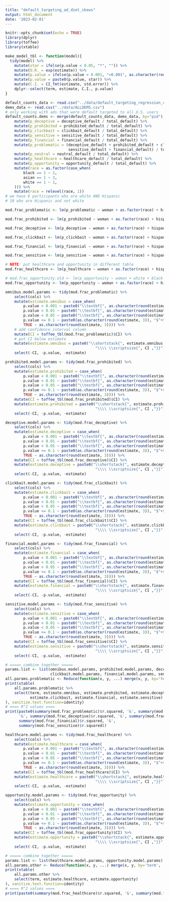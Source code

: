 ```yaml
---
title: "default_targeting_ad_diet_skews"
output: html_document
date: '2023-02-01'
---
```


```r
knitr::opts_chunk$set(echo = TRUE)
library(dplyr)
library(toffee)
library(xtable)

make_model_tbl <- function(model){
  tidy(model) %>%
    mutate(star = ifelse(p.value < 0.05, "*", "")) %>%
    mutate(O.R. = exp(estimate)) %>%
    mutate(p.value = ifelse(p.value < 0.001, "<0.001", as.character(round(p.value, 3)))) %>%
    mutate(p.value = paste0(p.value, star)) %>%
    mutate(C.I. = CI_fmt(estimate, std.error)) %>%
    dplyr::select(term, estimate, C.I., p.value)
}
```

```r
default_counts_data <- read.csv("../data/default_targeting_regression_counts.csv")
dems_data <- read.csv("../data/ALLDEMS.csv")
# only working with ads that were default targeted to all U.S. users
default_counts.dems <- merge(default_counts_data, dems_data, by="pid") %>%
    mutate(p_deceptive = deceptive_default / total_default) %>%
    mutate(p_prohibited = prohibited_default / total_default) %>%
    mutate(p_clickbait = clickbait_default / total_default) %>%
    mutate(p_sensitive = sensitive_default / total_default) %>%
    mutate(p_financial = financial_default / total_default) %>%
    mutate(p_problematic = (deceptive_default + prohibited_default + clickbait_default +
                            sensitive_default + financial_default) / total_default) %>%
    mutate(p_neutral = neutral_default / total_default) %>%
    mutate(p_healthcare = healthcare_default / total_default) %>%
    mutate(p_opportunity = opportunity_default / total_default) %>%
    mutate(race = as.factor(case_when(
        black == 1 ~ 2,
        asian == 1 ~ 3,
        white == 1 ~ 1,
    ))) %>%
    mutate(race = relevel(race, 1))
# we have 6 participants who are white AND Hispanic
# 10 who are Hispanic and not white
```

```r
mod.frac_problematic <- lm(p_problematic ~ woman + as.factor(race) + hispanic + high_ed + older, data=default_counts.dems)

mod.frac_prohibited <- lm(p_prohibited ~ woman + as.factor(race) + hispanic + high_ed + older, data=default_counts.dems)

mod.frac_deceptive <- lm(p_deceptive ~ woman + as.factor(race) + hispanic + high_ed + older, data=default_counts.dems)

mod.frac_clickbait <- lm(p_clickbait ~ woman + as.factor(race) + hispanic + high_ed + older, data=default_counts.dems)

mod.frac_financial <- lm(p_financial ~ woman + as.factor(race) + hispanic + high_ed + older, data=default_counts.dems)

mod.frac_sensitive <- lm(p_sensitive ~ woman + as.factor(race) + hispanic + high_ed + older, data=default_counts.dems)

# NOTE: put healthcare and opportunity in different table
mod.frac_healthcare <- lm(p_healthcare ~ woman + as.factor(race) + hispanic + high_ed + older, data=default_counts.dems)

# mod.frac_opportunity.old <- lm(p_opportunity ~ woman + white + black + hispanic + asian + high_ed + older, data=ad_counts.dems)
mod.frac_opportunity <- lm(p_opportunity ~ woman + as.factor(race) + hispanic + high_ed + older, data=default_counts.dems)
```

```r
omnibus.model.params <- tidy(mod.frac_problematic) %>%
    select(cols) %>%
    mutate(estimate.omnibus = case_when(
        p.value < 0.001 ~ paste0("\\textbf{", as.character(round(estimate, 3)), "}$^{***}$"),
        p.value < 0.01 ~ paste0("\\textbf{", as.character(round(estimate, 3)), "}$^{**}$"),
        p.value < 0.05 ~ paste0("\\textbf{", as.character(round(estimate, 3)), "}$^*$"),
        p.value <= 0.1 ~ paste0(as.character(round(estimate, 3)), "$^+$"),
        TRUE ~ as.character(round(estimate, 3)))) %>%
    # add confidence interval column
    mutate(CI = toffee_tbl(mod.frac_problematic)$CI) %>%
    # put CI below estimate
    mutate(estimate.omnibus = paste0("\\shortstack{", estimate.omnibus,
                                        "\\\\ \\scriptsize{", CI ,"}}")) %>%
    select(-CI, -p.value, -estimate)

prohibited.model.params <- tidy(mod.frac_prohibited) %>%
    select(cols) %>%
    mutate(estimate.prohibited = case_when(
        p.value < 0.001 ~ paste0("\\textbf{", as.character(round(estimate, 3)), "}$^{***}$"),
        p.value < 0.01 ~ paste0("\\textbf{", as.character(round(estimate, 3)), "}$^{**}$"),
        p.value < 0.05 ~ paste0("\\textbf{", as.character(round(estimate, 3)), "}$^*$"),
        p.value <= 0.1 ~ paste0(as.character(round(estimate, 3)), "$^+$"),
        TRUE ~ as.character(round(estimate, 3)))) %>%
    mutate(CI = toffee_tbl(mod.frac_prohibited)$CI) %>%
    mutate(estimate.prohibited = paste0("\\shortstack{", estimate.prohibited,
                                        "\\\\ \\scriptsize{", CI ,"}}")) %>%
    select(-CI, -p.value, -estimate)

deceptive.model.params <- tidy(mod.frac_deceptive) %>%
    select(cols) %>%
    mutate(estimate.deceptive = case_when(
        p.value < 0.001 ~ paste0("\\textbf{", as.character(round(estimate, 3)), "}$^{***}$"),
        p.value < 0.01 ~ paste0("\\textbf{", as.character(round(estimate, 3)), "}$^{**}$"),
        p.value < 0.05 ~ paste0("\\textbf{", as.character(round(estimate, 3)), "}$^*$"),
        p.value <= 0.1 ~ paste0(as.character(round(estimate, 3)), "$^+$"),
        TRUE ~ as.character(round(estimate, 3)))) %>%
    mutate(CI = toffee_tbl(mod.frac_deceptive)$CI) %>%
    mutate(estimate.deceptive = paste0("\\shortstack{", estimate.deceptive,
                                        "\\\\ \\scriptsize{", CI ,"}}")) %>%
    select(-CI, -p.value, -estimate)

clickbait.model.params <- tidy(mod.frac_clickbait) %>%
    select(cols) %>%
    mutate(estimate.clickbait = case_when(
        p.value < 0.001 ~ paste0("\\textbf{", as.character(round(estimate, 3)), "}$^{***}$"),
        p.value < 0.01 ~ paste0("\\textbf{", as.character(round(estimate, 3)), "}$^{**}$"),
        p.value < 0.05 ~ paste0("\\textbf{", as.character(round(estimate, 3)), "}$^*$"),
        p.value <= 0.1 ~ paste0(as.character(round(estimate, 3)), "$^+$"),
        TRUE ~ as.character(round(estimate, 3)))) %>%
    mutate(CI = toffee_tbl(mod.frac_clickbait)$CI) %>%
    mutate(estimate.clickbait = paste0("\\shortstack{", estimate.clickbait,
                                        "\\\\ \\scriptsize{", CI ,"}}")) %>%
    select(-CI, -p.value, -estimate)

financial.model.params <- tidy(mod.frac_financial) %>%
    select(cols) %>%
    mutate(estimate.financial = case_when(
        p.value < 0.001 ~ paste0("\\textbf{", as.character(round(estimate, 3)), "}$^{***}$"),
        p.value < 0.01 ~ paste0("\\textbf{", as.character(round(estimate, 3)), "}$^{**}$"),
        p.value < 0.05 ~ paste0("\\textbf{", as.character(round(estimate, 3)), "}$^*$"),
        p.value <= 0.1 ~ paste0(as.character(round(estimate, 3)), "$^+$"),
        TRUE ~ as.character(round(estimate, 3)))) %>%
    mutate(CI = toffee_tbl(mod.frac_financial)$CI) %>%
    mutate(estimate.financial = paste0("\\shortstack{", estimate.financial,
                                        "\\\\ \\scriptsize{", CI ,"}}")) %>%
    select(-CI, -p.value, -estimate)

sensitive.model.params <- tidy(mod.frac_sensitive) %>%
    select(cols) %>%
    mutate(estimate.sensitive = case_when(
        p.value < 0.001 ~ paste0("\\textbf{", as.character(round(estimate, 3)), "}$^{***}$"),
        p.value < 0.01 ~ paste0("\\textbf{", as.character(round(estimate, 3)), "}$^{**}$"),
        p.value < 0.05 ~ paste0("\\textbf{", as.character(round(estimate, 3)), "}$^*$"),
        p.value <= 0.1 ~ paste0(as.character(round(estimate, 3)), "$^+$"),
        TRUE ~ as.character(round(estimate, 3)))) %>%
    mutate(CI = toffee_tbl(mod.frac_sensitive)$CI) %>%
    mutate(estimate.sensitive = paste0("\\shortstack{", estimate.sensitive,
                                        "\\\\ \\scriptsize{", CI ,"}}")) %>%
    select(-CI, -p.value, -estimate)

# ===== combine together =====
params.list <- list(omnibus.model.params, prohibited.model.params, deceptive.model.params, 
                    clickbait.model.params, financial.model.params, sensitive.model.params)
all.params.problematic <- Reduce(function(x, y, ...) merge(x, y, by='term', ...), params.list)
print(xtable(
    all.params.problematic %>%
    select(term, estimate.omnibus, estimate.prohibited, estimate.deceptive, 
           estimate.clickbait, estimate.financial, estimate.sensitive)
), sanitize.text.function=identity)
# ==== R^2 values ====
print(paste0(summary(mod.frac_problematic)$r.squared, '&', summary(mod.frac_prohibited)$r.squared,
      '&', summary(mod.frac_deceptive)$r.squared, '&', summary(mod.frac_clickbait)$r.squared, '&',
      summary(mod.frac_financial)$r.squared, '&',
      summary(mod.frac_sensitive)$r.squared))
```

```r
healthcare.model.params <- tidy(mod.frac_healthcare) %>%
    select(cols) %>%
    mutate(estimate.healthcare = case_when(
        p.value < 0.001 ~ paste0("\\textbf{", as.character(round(estimate, 3)), "}$^{***}$"),
        p.value < 0.01 ~ paste0("\\textbf{", as.character(round(estimate, 3)), "}$^{**}$"),
        p.value < 0.05 ~ paste0("\\textbf{", as.character(round(estimate, 3)), "}$^*$"),
        p.value <= 0.1 ~ paste0(as.character(round(estimate, 3)), "$^+$"),
        TRUE ~ as.character(round(estimate, 3)))) %>%
    mutate(CI = toffee_tbl(mod.frac_healthcare)$CI) %>%
    mutate(estimate.healthcare = paste0("\\shortstack{", estimate.healthcare,
                                        "\\\\ \\scriptsize{", CI ,"}}")) %>%
    select(-CI, -p.value, -estimate)

opportunity.model.params <- tidy(mod.frac_opportunity) %>%
    select(cols) %>%
    mutate(estimate.opportunity = case_when(
        p.value < 0.001 ~ paste0("\\textbf{", as.character(round(estimate, 3)), "}$^{***}$"),
        p.value < 0.01 ~ paste0("\\textbf{", as.character(round(estimate, 3)), "}$^{**}$"),
        p.value < 0.05 ~ paste0("\\textbf{", as.character(round(estimate, 3)), "}$^*$"),
        p.value <= 0.1 ~ paste0(as.character(round(estimate, 3)), "$^+$"),
        TRUE ~ as.character(round(estimate, 3)))) %>%
    mutate(CI = toffee_tbl(mod.frac_opportunity)$CI) %>%
    mutate(estimate.opportunity = paste0("\\shortstack{", estimate.opportunity,
                                        "\\\\ \\scriptsize{", CI ,"}}")) %>%
    select(-CI, -p.value, -estimate)

# ===== combine together =====
params.list <- list(healthcare.model.params, opportunity.model.params)
all.params.other <- Reduce(function(x, y, ...) merge(x, y, by='term', ...), params.list)
print(xtable(
    all.params.other %>%
    select(term, estimate.healthcare, estimate.opportunity)
), sanitize.text.function=identity)
# ==== R^2 values ====
print(paste0(summary(mod.frac_healthcare)$r.squared, '&', summary(mod.frac_opportunity)$r.squared))
```